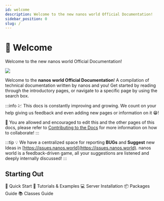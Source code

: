 ```yaml
---
id: welcome
description: Welcome to the new nanos world Official Documentation!
sidebar_position: 0
slug: /
---
```


# 👋 Welcome


Welcome to the new nanos world Official Documentation!

![](/img/docs/new-docs.png)

Welcome to the **nanos world Official Documentation**! A compilation of technical documentation written by nanos and you! Get started by reading through the introductory pages, or navigate to a specific page by using the search box.

:::info
💹 This docs is constantly improving and growing. We count on your help giving us feedback and even adding new pages or information on it 😁!

💑 You are allowed and encouraged to edit this and the other pages of this docs, please refer to [Contributing to the Docs](/docs/contributing-to-the-docs) for more information on how to collaborate!
:::

:::tip
💡 We have a centralized space for reporting **BUGs** and **Suggest** new Ideas in [https://issues.nanos.world](https://issues.nanos.world). nanos world is a feedback-driven game, all your suggestions are listened and deeply internally discussed!
:::

## Starting Out

<ReferenceLink href="/docs/getting-started/quick-start">📌 Quick Start</ReferenceLink>
<ReferenceLink href="/docs/getting-started/tutorials-and-examples/tutorials">📑 Tutorials & Examples</ReferenceLink>
<ReferenceLink href="/docs/core-concepts/server-manual/server-installation">💻 Server Installation</ReferenceLink>
<ReferenceLink href="/docs/core-concepts/packages/packages">📦 Packages Guide</ReferenceLink>
<ReferenceLink href="/docs/core-concepts/scripting/classes-guide">📚 Classes Guide</ReferenceLink>